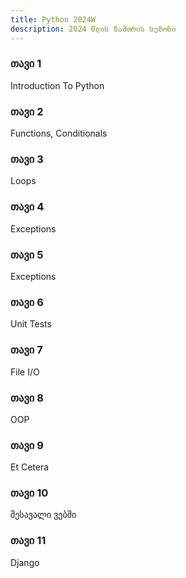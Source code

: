 ```yaml
---
title: Python 2024W
description: 2024 წლის ზამთრის სეზონი
---
```


<div className="grid sm:grid-cols-1 gap-4 mt-6">

<Card href="/classes/python/2024w/week-1">

### თავი 1

Introduction To Python

</Card>

<Card href="/classes/python/2024w/week-2">

### თავი 2

Functions, Conditionals

</Card>

<Card href="/classes/python/2024w/week-3">

### თავი 3

Loops

</Card>

<Card href="/classes/python/2024w/week-4">

### თავი 4

Exceptions

</Card>

<Card href="/classes/python/2024w/week-5">

### თავი 5

Exceptions

</Card>


<Card href="/classes/python/2024w/week-6">

### თავი 6

Unit Tests

</Card>

<Card href="/classes/python/2024w/week-7">

### თავი 7

File I/O

</Card>

<Card href="/classes/python/2024w/week-8">

### თავი 8

OOP

</Card>

<Card href="/classes/python/2024w/week-9">

### თავი 9

Et Cetera

</Card>

<Card href="/classes/python/2024w/week-10">

### თავი 10

შესავალი ვებში

</Card>

<Card href="/classes/python/2024w/week-11">

### თავი 11

Django

</Card>


</div>

